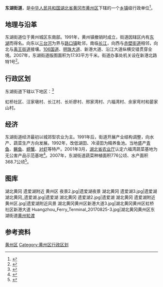 {{中国乡级行政区
|景观照片文件名 = 
|景观照片描述 = 
|汉语拼音 = 
|其他语言 = 
|其他语言名称 = 
|旧称 = 
|地名出处 = 
|位置图文件名 = 
|位置图描述 = 
|自定义图片= 
|建置时间 = 
|政府驻地 = 
|毗邻 = 
|总面积 = 
|总人口 = 
|总人口年份 = 
|户籍人口 = 
|户籍人口年份 = 
|常住人口 = 
|常住人口年份 = 
|人口密度 = 
|GDP = 
|GDP年份 = 
|邮政编码 = 
|电话区号 = 713
|官方网站 = 
|网站名称 = 
|42/11/02/002/000}}
'''东湖街道'''，是[[中华人民共和国|中华人民共和国]][[湖北省|湖北省]][[黄冈市|黄冈市]][[黄州区|黄州区]]下辖的一个[[乡镇|乡镇]]级行政单位<ref>{{PRC admin/ref sgc|{{PRC admin/parent|42/11/02/002/000}}}}</ref>。

==地理与沿革 ==
东湖街道位于黄州城区东南部。1991年，黄州镇撤销时成立，街道因辖区内有[[东湖_(黄冈市)|东湖]]而得名。向东以[[三台河|三台河]]为界与[[路口镇_(黄冈市)|路口镇]]毗邻，南临[[长江|长江]]，向西与[[赤壁街道|赤壁街道]]相邻，向北与[[禹王街道|禹王街道]]接壤。[[106国道|106国道]]、[[明珠大道|明珠大道]]、新港大道、沿江大道纵横交错贯穿全境。2007年，东湖街道版图面积为17.93平方千米。街道办事处机关设在新港北路特1号<ref>{{Cite book|title=黄州区志 1986-2007|last=湖北省黄冈市黄州区地方志编纂委员会编|first=|publisher=武汉：[[武汉大学出版社|武汉大学出版社]]|year=2015.02|isbn=978-7-307-14921-2|location=|pages=46-48}}</ref>。

== 行政区划 ==
东湖街道下辖以下地区：<ref>{{PRC admin/ref sgc|42/11/02/002/000}}</ref>

虹桥社区、汪家墩村、长江村、长圻廖村、邢家湾村、六福湾村、余家弯村和晏家山村。

== 经济 ==
东湖街道经济最初以城郊型农业为主。1991年后，街道开展产业结构调整，向水产、蔬菜生产方向发展。1992年，改低湖田、冷浸田为精养鱼池。当地盛产[[青鱼|青鱼]]、[[鳜鱼|鳜鱼]]、[[螃蟹|螃蟹]]、[[对虾|对虾]]等特产。2001年3月，[[湖北省农业厅|湖北省农业厅]]认定六福湾蔬菜基地为无公害产品示范基地<ref>{{Cite book|title=湖北农业年鉴 2007|last=湖北农业年鉴编辑委员会编纂|first=|publisher=武汉：[[崇文书局|崇文书局]]|year=2008.08|isbn=978-7-5403-1394-4|location=|pages=257}}</ref>。2007年，东湖街道蔬菜种植面积776公顷、水产面积368.7公顷<ref>{{Cite book|title=中国政区大典 3|last=《中国政区大典》编委会编著|first=|publisher=杭州：[[浙江人民出版社|浙江人民出版社]]|year=1999.08|isbn=7-213-01789-6|location=|pages=454}}</ref>。

== 图库 ==
<gallery mode="packed-overlay" heights="180">
湖北黄冈 遗爱湖附近 黄州区 夜景2.jpg|遗爱湖夜景
湖北黄冈 遗爱湖3.jpg|遗爱湖
湖北黄冈_遗爱湖.jpg|遗爱湖
湖北黄冈 遗爱湖2.jpg|遗爱湖
湖北黄冈 遗爱湖附近 黄州区.jpg|遗爱湖附近风景
湖北黄冈黄州区新港大道3.jpg|湖北黄冈黄州区虹桥社区新港大道
Huangzhou_Ferry_Terminal_20170825-3.jpg|湖北黄冈黄州区东湖街道[[黄州轮渡|黄州轮渡]]
</gallery>

== 参考资料 ==
{{reflist}}
{{湖北省黄冈市黄州区行政区划}}
[[Category:黄冈市街道|黄州区]]
[[Category:黄州区行政区划|Category:黄州区行政区划]]